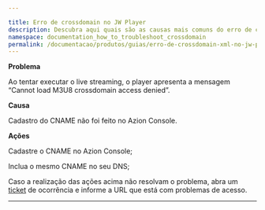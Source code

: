 ```yaml
---

title: Erro de crossdomain no JW Player    
description: Descubra aqui quais são as causas mais comuns do erro de crossdomain no JW Player e as ações mais indicadas para ficar ligado.
namespace: documentation_how_to_troubleshoot_crossdomain
permalink: /documentacao/produtos/guias/erro-de-crossdomain-xml-no-jw-player/
---
```


**Problema**

Ao tentar executar o live streaming, o player apresenta a mensagem “Cannot load M3U8 crossdomain access denied”.

**Causa**

Cadastro do CNAME não foi feito no Azion Console.

**Ações**

Cadastre o CNAME no Azion Console;

Inclua o mesmo CNAME no seu DNS;

Caso a realização das ações acima não resolvam o problema, abra um [ticket](https://tickets.azion.com/) de ocorrência e informe a URL que está com problemas de acesso.





---

